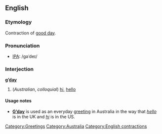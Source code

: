 ==English==

===Etymology===
Contraction of [[good day]].

===Pronunciation===
*[[IPA]]: /gəˈdeɪ/

===Interjection===
'''g’[[day]]'''

# (''Australian'', ''colloquial'') [[hi]], [[hello]]

====Usage notes====
*'''[[w:G'day|G’day]]''' is used as an everyday [[greeting]] in Australia in the way that ''[[hello]]'' is in the UK and ''[[hi]]'' is in the US.

[[Category:Greetings]]
[[Category:Australia]]
[[Category:English contractions]]